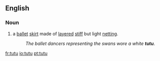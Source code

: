 ==English==

===Noun===
{{en-noun}}

# a [[ballet]] [[skirt]] made of [[layered]] [[stiff]] but light [[netting]].
#:''The ballet dancers representing the swans wore a white '''tutu'''''.

[[fr:tutu]]
[[io:tutu]]
[[pt:tutu]]